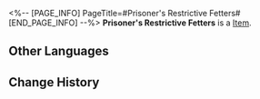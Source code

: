 <%-- [PAGE_INFO]
PageTitle=#Prisoner's Restrictive Fetters#
[END_PAGE_INFO] --%>
{{Item Infobox
|id          = 31164
|image       = Item Prisoner's Restrictive Fetters.png
|type        = 
|invCategory = Relics
|rarity      = 2
|effect      = 
|description = Metal shackles that bind the feet of the beasts, imprisoning evils and preventing them from escaping and wrecking havoc.
|source1     = [[Cavern of Corrosion: Fyxestroll Garden]]
}}
'''Prisoner's Restrictive Fetters''' is a [[Item]].

==Other Languages==
{{Other Languages
|en   = Prisoner's Restrictive Fetters
|zhs  = 系囚的绝足锁桎
|zht  = 繫囚的絕足鎖桎
|ja   = 囚人の歩みを阻む足枷
|ko   = 죄수의 결박 족쇄
|es   = Grilletes de detención del prisionero
|fr   = Entraves de prisonnier
|ru   = Ножные оковы пленника
|th   = Prisoner's Restrictive Fetters
|vi   = Gông Cùm Tù Nhân
|de   = Bindungsfesseln der Gefangenen
|id   = Prisoner's Restrictive Fetters
|pt   = Grilhões Restritivos do Prisioneiro
}}

==Change History==
{{Change History|2.0}}